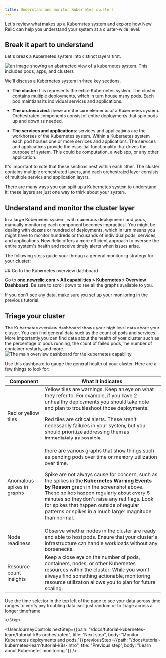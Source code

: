 ```yaml
---
title: Understand and monitor Kubernetes clusters
---
```








Let's review what makes up a Kubernetes system and explore how New Relic can help you understand your system at a cluster-wide level.

## Break it apart to understand

Let's break a Kubernetes system into distinct layers first.

<img
    title="k8sDiagramContext"
    alt="an image showing an abstracted view of a kubernetes system. This includes pods, apps, and clusters"
    src={k8sDiagramContext}
/>

We'll discuss a Kubernetes system in three key sections. 

  * **The cluster**: this represents the entire Kubernetes system. The cluster contains multiple deployments, which in turn house many pods. Each pod maintians its individual services and applications.

  * **The orchestrated**: these are the core elements of a Kubernetes system. Orchestrated components consist of entire deployments that spin pods up and down as needed.

  * **The services and applications**: services and applications are the workhorses of the Kubernetes system. Within a Kubernetes system each pod houses one or more services and applications. The services and applications provide the essential functionality that drives the purpose of system. This could be computation, a web app, or any other application.

It's important to note that these sections nest within each other. The cluster contains multiple orchestrated layers, and each orchestrated layer consists of multiple service and application layers.

<Callout variant="important">
There are many ways you can split up a Kubernetes system to understand it; these layers are just one way to think about your system. 
</Callout>

##  Understand and monitor the cluster layer

In a large Kubernetes system, with numerous deployments and pods, manually monitoring each component becomes impractical. You might be dealing with dozens or hundred of deployments, which in turn means you might have to monitor hundreds or thousands of individual pods, services, and applications. New Relic offers a more efficient approach to oversee the entire system's health and receive timely alerts when issues arise.

The following steps guide your through a general monitoring strategy for your cluster:

<Steps>
    <Step>
## Go to the Kubernetes overview dashboard

Go to **[one.newrelic.com > All capabilities](https://one.newrelic.com/all-capabilities) > Kubernetes > Overview Dashboard**. Be sure to scroll down to see all the graphs available to you.

If you don't see any data, [make sure you set up your monitoring ](/docs/tutorial-kubernetes-learn/tutorial-k8s-intro/#install-new-relic-agent) in the previous tutorial.
    </Step>
    <Step>

## Triage your cluster

The Kubernetes overview dashboard shows your high level data about your cluster. You can find general data such as the count of pods and services. More importantly you can find data about the health of your cluster such as the percentage of pods running, the count of failed pods, the number of container restarts, and more. 
<img
    title="tutorialOverviewdashboard"
    alt="The main overview dashboard for the kubernetes capability"
    src={tutorialOverviewdashboard}
/>



Use this dashboard to gauge the general health of your cluster. Here are a few things to look for:

<table>
    <thead>
        <tr>
            <th>
                Component
            </th>
            <th>
                What it indicates
            </th>
        </tr>
    </thead>
    <tbody>
        <tr>
            <td>
Red or yellow tiles
            </td>
            <td>
Yellow tiles are warnings. Keep an eye on what they refer to. For example, if you have 2 unhealthy deployments you should take note and plan to troubleshoot those deployments. 

Red tiles are critical alerts. These aren't necessarily failures in your system, but you should prioritize addressing them as immediately as possible.  
            </td>
        </tr>
        <tr>
            <td>
Anomalous spikes in graphs
            </td>
            <td>
there are various graphs that show things such as pending pods over time or memory utilization over time. 

Spike are not always cause for concern, such as the spikes in the **Kubernetes Warning Events by Reason** graph in the screenshot above. These spikes happen regularly about every 5 minutes so they don't raise any red flags. Look for spikes that happen outside of regular patterns or spikes in a much larger magnitude than normal. 
            </td>
        </tr>
        <tr>
            <td>
Node readiness
            </td>
            <td>
Observe whether nodes in the cluster are ready and able to host pods. Ensure that your cluster's infrastructure can handle workloads without any bottlenecks.
            </td>
        </tr>
        <tr>
            <td>
Resource count insights
            </td>
            <td>
Keep a close eye on the number of pods, containers, nodes, or other Kubernetes resources within the cluster. While you won't always find something actionable, monitoring resource utilization allows you to plan for future scaling.
            </td>
        </tr>
    </tbody>
</table>

Use the time selector in the top left of the page to see your data across time ranges to verify any troubling data isn't just random or to triage across a longer timeframe. 

    </Step>
</Steps>



<UserJourneyControls
    nextStep={{path: "/docs/tutorial-kubernetes-learn/tutorial-k8s-orchestrated", title: "Next step", body: "Monitor Kubernetes deployments and pods."}}
    previousStep={{path: "/docs/tutorial-kubernetes-learn/tutorial-k8s-intro", title: "Previous step", body: "Learn about Kubernetes monitoring."}}
/>
